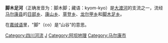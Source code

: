 '''脚木足河'''（正确发音为：脚木脚；藏语：kyom-kyo）是[[大渡河|大渡河]]的支流之一，流经[[马尔康县|马尔康县]]的[[日部乡|日部乡]]、[[康山乡|康山乡]]、[[草登乡|草登乡]]、[[龙尔甲乡|龙尔甲乡]]和[[脚木足乡|脚木足乡]]。

在[[嘉绒语|嘉绒语]]里，"脚"（co）是“山谷”的意思。

{{长江}}


{{长江上游水系}}

[[Category:四川河流|Category:四川河流]]
[[Category:大渡河水系|J]]
[[Category:阿坝地理|Category:阿坝地理]]
[[Category:马尔康市|Category:马尔康市]]


{{sichuan-stub}}